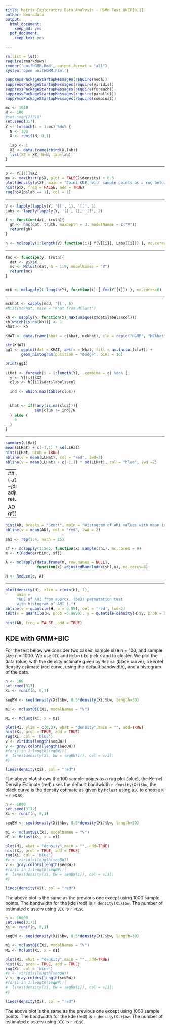 ```yaml
---
title: Matrix Exploratory Data Analysis - HGMM Test UNIF[0,1]
author: Neurodata
output: 
  html_document:
    keep_md: yes
  pdf_document:
    keep_tex: yes

---
```


```r
rm(list = ls())
require(rmarkdown)
render('unifHGMM.Rmd', output_format = "all")
system('open unifHGMM.html')
```


```r
suppressPackageStartupMessages(require(meda))
suppressPackageStartupMessages(require(viridis))
suppressPackageStartupMessages(require(foreach))
suppressPackageStartupMessages(require(parallel))
suppressPackageStartupMessages(require(combinat))
```


```r
mc <- 1000
N <- 100
#set.seed(21218)
set.seed(317)
Y <- foreach(i = 1:mc) %do% {
  N <- 100
  X <- runif(N, 0,1)
  
  lab <- 1
  XZ <- data.frame(cbind(X,lab))
  list(XZ = XZ, N=N, lab=lab)
}
```

----

```r
p <- Y[[1]]$XZ
mx <- max(hist(p$X, plot = FALSE)$density) + 0.5
plot(density(p$X), main = "Joint KDE, with sample points as a rug below,\n colored by class label.", ylim = c(0,mx))
hist(p$X, freq = FALSE, add = TRUE)
rug(p$X[p$lab == 1], col = 1)
```


----


```r
V <- lapply(lapply(Y, '[[', 1), '[[', 1)
Labs <- lapply(lapply(Y, '[[', 1), '[[', 2)

f <- function(dat, truth){ 
  gh <- hmc(dat, truth, maxDepth = 3, modelNames = c("V"))
  return(gh)
}
      
h <- mclapply(1:length(V),function(i){ f(V[[i]], Labs[[i]]) }, mc.cores=6)
```

----

```r
fmc <- function(y, truth){ 
  dat <- y$X$X 
  mc <- Mclust(dat, G = 1:9, modelNames = "V")
  return(mc)
}


mcU <- mclapply(1:length(Y), function(i) { fmc(Y[[i]]) }, mc.cores=6)
```

----

```r
mckhat <- sapply(mcU, '[[', 6)
#hist(mckhat, main = "Khat from MClust")
```

```r
kh <- sapply(h, function(x) max(unique(x$dat$labels$col)))
kh[which(is.na(kh))] <- 1
khat <- kh

KHAT <- data.frame(khat = c(khat, mckhat), cla = rep(c("HGMM", "MCkhat"),each=1e3))

str(KHAT)
gg1 <- ggplot(dat = KHAT, aes(x = khat, fill = as.factor(cla))) +
       geom_histogram(position = "dodge", bins = 10)

print(gg1)
```


```r
LLHat <- foreach(i = 1:length(Y), .combine = c) %do% {
  y <- Y[[i]]$XZ
  clus <- h[[i]]$dat$labels$col
  
  ind <- which.max(table(clus))
  
   
  Lhat <- if(!any(is.na(clus))){
             sum(clus != ind)/N
  } else {
    0
  }
}
```


---- 

```r
summary(LLHat)
mean(LLHat) + c(-1,1) * sd(LLHat)
hist(LLHat, prob = TRUE)
abline(v = mean(LLHat), col = "red", lwd=2)
abline(v = mean(LLHat) + c(-1,1) * sd(LLHat), col = "blue", lwd =2)
```
----
## ARI
```r
gf <- function(j){
  a1 <- j$truth
  a2 <- j$dat$labels$col
  ad <- adjustedRandIndex(a1,a2)
  return(ad)
}

AD <- Reduce(c, lapply(h, gf))
```
----

```r
hist(AD, breaks = "Scott", main = "Histogram of ARI values with mean in red", prob = TRUE)
abline(v = mean(AD), col = "red", lwd = 2)
```


```r
sh1 <- rep(1:4, each = 25)

sf <- mclapply(1:5e3, function(x) sample(sh1), mc.cores = 8)
m <- t(Reduce(rbind, sf))

A <- mclapply(data.frame(m, row.names = NULL), 
              function(x) adjustedRandIndex(sh1,x), mc.cores=8)

H <- Reduce(c, A)
```

----


```r
plot(density(H), xlim = c(min(H), 1),
     main = 
     "KDE of ARI from approx. (5e3) permutation test
     with histogram of ARI_i.")
abline(v = quantile(H, p = 0.99), col = 'red', lwd=2)
text(x = quantile(H, prob =0.9999), y = quantile(density(H)$y, prob = 0.85), labels = "<- 99th percentile", col = 'red', pos = 4)

hist(AD, freq = FALSE, add = TRUE)
```



## KDE with GMM+BIC

For the test below we consider two cases: sample size n = 100, and
sample size n = 1000.  We use `BIC` and `Mclust` to pick `K` and to
cluster.  We plot the data (blue) with the density estimate given by
`Mclust` (black curve), a kernel density estimate (red curve, using the
default bandwidth), and a histogram of the data.  

```r
n <- 100
set.seed(317)
Xi <- runif(n, 0,1)

seqBW <- seq(density(Xi)$bw, 0.5*density(Xi)$bw, length=30)

m1 <- mclustBIC(Xi, modelNames = "V")

M1 <- Mclust(Xi, x = m1)

plot(M1, ylim = c(0,3), what = "density",main = "", add=TRUE)
hist(Xi, prob = TRUE, add = TRUE)
rug(Xi, col = 'blue')
v <- viridis(length(seqBW))
v <- gray.colors(length(seqBW))
#for(i in 1:length(seqBW)){
#  lines(density(Xi, bw = seqBW[i]), col = v[i])
#}

lines(density(Xi), col = "red")
```

The above plot shows the 100 sample points as a rug plot (blue), the Kernel
Density Estimate (red) uses the default bandwidth `r density(Xi)$bw`,
the black curve is the density estimate as given by `Mclust` using `BIC`
to choose `K =` `r M1$G`. 


```r
n <- 1000
set.seed(3172)
Xi <- runif(n, 0,1)

seqBW <- seq(density(Xi)$bw, 0.5*density(Xi)$bw, length=30)

m1 <- mclustBIC(Xi, modelNames = "V")
M1 <- Mclust(Xi, x = m1)

plot(M1, what = "density",main = "", add=TRUE)
hist(Xi, prob = TRUE, add = TRUE)
rug(Xi, col = 'blue')
#v <- viridis(length(seqBW))
v <- gray.colors(length(seqBW))
#for(i in 1:length(seqBW)){
#  lines(density(Xi, bw = seqBW[i]), col = v[i])
#}

lines(density(Xi), col = "red")
```

The above plot is the same as the previous one except using 1000 sample points.
The bandwidth for the kde (red) is `r density(Xi)$bw`. 
The number of estimated clusters using `BIC` is `r M1$G`.


```r
n <- 10000
set.seed(3172)
Xi <- runif(n, 0,1)

seqBW <- seq(density(Xi)$bw, 0.5*density(Xi)$bw, length=30)

m1 <- mclustBIC(Xi, modelNames = "V")
M1 <- Mclust(Xi, x = m1)

plot(M1, what = "density",main = "", add=TRUE)
hist(Xi, prob = TRUE, add = TRUE)
rug(Xi, col = 'blue')
#v <- viridis(length(seqBW))
v <- gray.colors(length(seqBW))
#for(i in 1:length(seqBW)){
#  lines(density(Xi, bw = seqBW[i]), col = v[i])
#}

lines(density(Xi), col = "red")
```

The above plot is the same as the previous one except using 1000 sample points.
The bandwidth for the kde (red) is `r density(Xi)$bw`. 
The number of estimated clusters using `BIC` is `r M1$G`.







